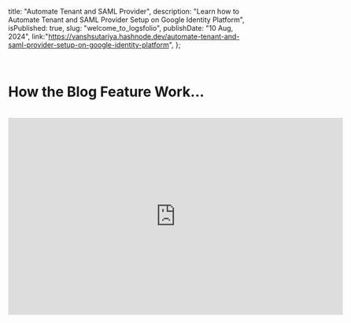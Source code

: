   title: "Automate Tenant and SAML Provider",
  description:
    "Learn how to Automate Tenant and SAML Provider Setup on Google Identity Platform",
  isPublished: true,
  slug: "welcome_to_logsfolio",
  publishDate: "10 Aug, 2024",
  link:"https://vanshsutariya.hashnode.dev/automate-tenant-and-saml-provider-setup-on-google-identity-platform",
};

<br />

# How the Blog Feature Work...

<br />
<div className="flex justify-center">
  <iframe
    width="680"
    height="400"
    src="https://www.youtube.com/embed/mjD5arlOB9A?si=fNs456hV8Jj0ROQw"
    title="YouTube video player"
    frameborder="0"
    allow="accelerometer; autoplay; clipboard-write; encrypted-media; gyroscope; picture-in-picture; web-share"
    referrerpolicy="strict-origin-when-cross-origin"
    allowfullscreen
  ></iframe>
</div>
<br />
